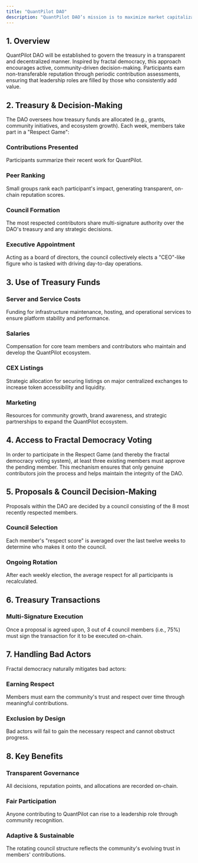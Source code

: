```yaml
---
title: "QuantPilot DAO"
description: "QuantPilot DAO’s mission is to maximize market capitalization of the QP token"
---
```


##

## 1. Overview

QuantPilot DAO will be established to govern the treasury in a transparent and decentralized manner. Inspired by fractal democracy, this approach encourages active, community-driven decision-making. Participants earn non-transferable reputation through periodic contribution assessments, ensuring that leadership roles are filled by those who consistently add value.

## 2. Treasury & Decision-Making

The DAO oversees how treasury funds are allocated (e.g., grants, community initiatives, and ecosystem growth). Each week, members take part in a "Respect Game":

### Contributions Presented

Participants summarize their recent work for QuantPilot.

### Peer Ranking

Small groups rank each participant's impact, generating transparent, on-chain reputation scores.

### Council Formation

The most respected contributors share multi-signature authority over the DAO's treasury and any strategic decisions.

### Executive Appointment

Acting as a board of directors, the council collectively elects a "CEO"-like figure who is tasked with driving day-to-day operations.

## 3. Use of Treasury Funds

### Server and Service Costs

Funding for infrastructure maintenance, hosting, and operational services to ensure platform stability and performance.

### Salaries

Compensation for core team members and contributors who maintain and develop the QuantPilot ecosystem.

### CEX Listings

Strategic allocation for securing listings on major centralized exchanges to increase token accessibility and liquidity.

### Marketing

Resources for community growth, brand awareness, and strategic partnerships to expand the QuantPilot ecosystem.

## 4. Access to Fractal Democracy Voting

In order to participate in the Respect Game (and thereby the fractal democracy voting system), at least three existing members must approve the pending member. This mechanism ensures that only genuine contributors join the process and helps maintain the integrity of the DAO.

## 5. Proposals & Council Decision-Making

Proposals within the DAO are decided by a council consisting of the 8 most recently respected members.

### Council Selection

Each member's "respect score" is averaged over the last twelve weeks to determine who makes it onto the council.

### Ongoing Rotation

After each weekly election, the average respect for all participants is recalculated.

## 6. Treasury Transactions

### Multi-Signature Execution

Once a proposal is agreed upon, 3 out of 4 council members (i.e., 75%) must sign the transaction for it to be executed on-chain.

## 7. Handling Bad Actors

Fractal democracy naturally mitigates bad actors:

### Earning Respect

Members must earn the community's trust and respect over time through meaningful contributions.

### Exclusion by Design

Bad actors will fail to gain the necessary respect and cannot obstruct progress.

## 8. Key Benefits

### Transparent Governance

All decisions, reputation points, and allocations are recorded on-chain.

### Fair Participation

Anyone contributing to QuantPilot can rise to a leadership role through community recognition.

### Adaptive & Sustainable

The rotating council structure reflects the community's evolving trust in members' contributions.